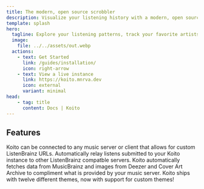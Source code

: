 ```yaml
---
title: The modern, open source scrobbler
description: Visualize your listening history with a modern, open source, ListenBrainz-compatible scrobbler.
template: splash
hero:
  tagline: Explore your listening patterns, track your favorite artists, and relay scrobbles to other sites — all from a fast, themeable server that you control.
  image:
    file: ../../assets/out.webp
  actions:
    - text: Get Started
      link: /guides/installation/
      icon: right-arrow
    - text: View a live instance
      link: https://koito.mnrva.dev
      icon: external
      variant: minimal
head:
    - tag: title
      content: Docs | Koito
---
```



## Features

<CardGrid>
	<Card title="ListenBrainz compatible" icon="puzzle">
		Koito can be connected to any music server or client that allows for custom ListenBrainz URLs.
	</Card>
	<Card title="Scrobbler relay" icon="rocket">
		Automatically relay listens submitted to your Koito instance to other ListenBrainz compatble servers.
	</Card>
	<Card title="Automatic data fetching" icon="download">
		Koito automatically fetches data from MusicBrainz and images from Deezer and Cover Art Archive to compliment what is provided by your music server.
	</Card>
	<Card title="Themeable" icon="seti:css">
		Koito ships with twelve different themes, now with support for custom themes!
	</Card>
</CardGrid>
